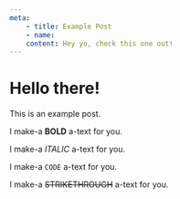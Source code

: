 ```yaml
---
meta:
    - title: Example Post
    - name:
	content: Hey yo, check this one out!
---
```

# Hello there!

This is an example post.

I make-a **BOLD** a-text for you.

I make-a _ITALIC_ a-text for you.

I make-a `CODE` a-text for you.

I make-a ~~STRIKETHROUGH~~ a-text for you.